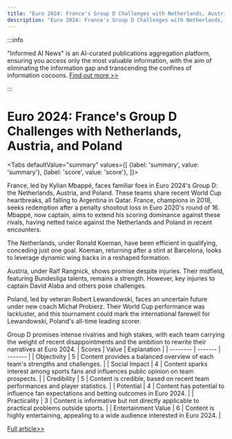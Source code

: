 ```yaml
---
title: "Euro 2024: France's Group D Challenges with Netherlands, Austria, and Poland"
description: "Euro 2024: France's Group D Challenges with Netherlands, Austria, and Poland"
---
```



:::info

"Informed AI News" is an AI-curated publications aggregation platform, ensuring you access only the most valuable information, with the aim of eliminating the information gap and transcending the confines of information cocoons.  [Find out more >>](/docs/guides)

:::

# Euro 2024: France's Group D Challenges with Netherlands, Austria, and Poland


<Tabs
	defaultValue="summary"
	values={[
	{label: 'summary', value: 'summary'},
	{label: 'score', value: 'score'},
]}>
<TabItem value="summary">


France, led by Kylian Mbappé, faces familiar foes in Euro 2024's Group D: the Netherlands, Austria, and Poland. These teams share recent World Cup heartbreaks, all falling to Argentina in Qatar. France, champions in 2018, seeks redemption after a penalty shootout loss in Euro 2020's round of 16. Mbappé, now captain, aims to extend his scoring dominance against these rivals, having netted twice against the Netherlands and Poland in recent encounters.

The Netherlands, under Ronald Koeman, have been efficient in qualifying, conceding just one goal. Koeman, returning after a stint at Barcelona, looks to leverage dynamic wing backs in a reshaped formation.

Austria, under Ralf Rangnick, shows promise despite injuries. Their midfield, featuring Bundesliga talents, remains a strength. However, key injuries to captain David Alaba and others pose challenges.

Poland, led by veteran Robert Lewandowski, faces an uncertain future under new coach Michał Probierz. Their World Cup performance was lackluster, and this tournament could mark the international farewell for Lewandowski, Poland's all-time leading scorer.

Group D promises intense rivalries and high stakes, with each team carrying the weight of recent disappointments and the ambition to rewrite their narratives at Euro 2024.
</TabItem>
<TabItem value="score">
	| Scores     | Value   | Explanation |
	| -------- | ------- | ------- |
	| Objectivity  | 5    | Content provides a balanced overview of each team's strengths and challenges.    |
	| Social Impact | 4     | Content sparks interest among sports fans and influences public opinion on team prospects.    |
	| Credibility    | 5    | Content is credible, based on recent team performances and player statistics.    |
	| Potential    | 4    | Content has potential to influence fan expectations and betting outcomes in Euro 2024.    |
	| Practicality    | 3    | Content is informative but not directly applicable to practical problems outside sports.    |
	| Entertainment Value    | 6    | Content is highly entertaining, appealing to a wide audience interested in Euro 2024.    |
</TabItem>
</Tabs>

[Full article>>](https://apnews.com/article/euro-france-netherlands-austria-poland-9f3bdac82193b8a01e66a12fa885ecbe)
